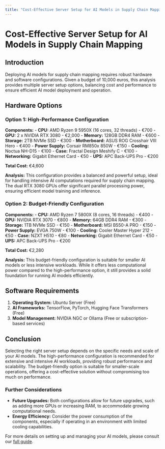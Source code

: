 ```yaml
---
title: "Cost-Effective Server Setup for AI Models in Supply Chain Mapping"
---
```


# Cost-Effective Server Setup for AI Models in Supply Chain Mapping

## Introduction

Deploying AI models for supply chain mapping requires robust hardware and software configurations. Given a budget of 10,000 euros, this analysis provides multiple server setup options, balancing cost and performance to ensure efficient AI model deployment and operation.

## Hardware Options

### Option 1: High-Performance Configuration

**Components:**
- **CPU:** AMD Ryzen 9 5950X (16 cores, 32 threads) - €700
- **GPU:** 2 x NVIDIA RTX 3080 - €2,000
- **Memory:** 128GB DDR4 RAM - €600
- **Storage:** 2TB NVMe SSD - €300
- **Motherboard:** ASUS ROG Crosshair VIII Hero - €400
- **Power Supply:** Corsair RM850x 850W - €150
- **Cooling:** Noctua NH-D15 - €100
- **Case:** Fractal Design Meshify C - €100
- **Networking:** Gigabit Ethernet Card - €50
- **UPS:** APC Back-UPS Pro - €200

**Total Cost:** €4,600

**Analysis:**
This configuration provides a balanced and powerful setup, ideal for handling intensive AI computations required for supply chain mapping. The dual RTX 3080 GPUs offer significant parallel processing power, ensuring efficient model training and inference.

### Option 2: Budget-Friendly Configuration

**Components:**
- **CPU:** AMD Ryzen 7 5800X (8 cores, 16 threads) - €400
- **GPU:** NVIDIA RTX 3070 - €800
- **Memory:** 64GB DDR4 RAM - €300
- **Storage:** 1TB NVMe SSD - €150
- **Motherboard:** MSI B550-A PRO - €150
- **Power Supply:** EVGA 750W - €100
- **Cooling:** Cooler Master Hyper 212 - €50
- **Case:** NZXT H510 - €80
- **Networking:** Gigabit Ethernet Card - €50
- **UPS:** APC Back-UPS Pro - €200

**Total Cost:** €2,280

**Analysis:**
This budget-friendly configuration is suitable for smaller AI models or less intensive workloads. While it offers less computational power compared to the high-performance option, it still provides a solid foundation for running AI models efficiently.

## Software Requirements

1. **Operating System:** Ubuntu Server (Free)
2. **AI Frameworks:** TensorFlow, PyTorch, Hugging Face Transformers (Free)
3. **Model Management:** NVIDIA NGC or Ollama (Free or subscription-based services)

## Conclusion

Selecting the right server setup depends on the specific needs and scale of your AI models. The high-performance configuration is recommended for extensive and intensive AI workloads, providing robust performance and scalability. The budget-friendly option is suitable for smaller-scale operations, offering a cost-effective solution without compromising too much on performance.

### Further Considerations

- **Future Upgrades:** Both configurations allow for future upgrades, such as adding more GPUs or increasing RAM, to accommodate growing computational needs.
- **Energy Efficiency:** Consider the power consumption of the components, especially if operating in an environment with limited cooling capabilities.

For more details on setting up and managing your AI models, please consult our [full guide](#).

